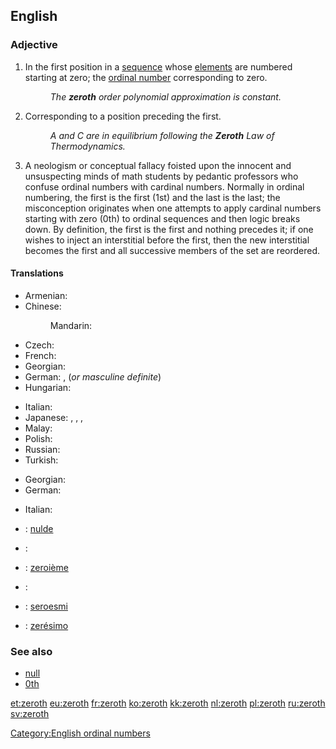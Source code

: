 ==English==
{{wikipedia}}
{{ordinalbox|en||0th|1st||first|card=zero}}

===Adjective===
{{en-adj|-}}

# {{mathematics}} In the first position in a [[sequence]] whose [[element]]s are numbered starting at zero; the [[ordinal number]] corresponding to zero.
#: ''The '''zeroth''' order polynomial approximation is constant.''
# Corresponding to a position preceding the first.
#: ''A and C are in equilibrium following the '''Zeroth''' Law of Thermodynamics.''
# A neologism or conceptual fallacy foisted upon the innocent and unsuspecting minds of math students by pedantic professors who confuse ordinal numbers with cardinal numbers.  Normally in ordinal numbering, the first is the first (1st) and the last is the last; the misconception originates when one attempts to apply cardinal numbers starting with zero (0th) to ordinal sequences and then logic breaks down.  By definition, the first is the first and nothing precedes it; if one wishes to inject an interstitial before the first, then the new interstitial becomes the first and all successive members of the set are reordered.
====Translations====
{{trans-top|ordinal number corresponding to zero}}
* Armenian: {{t|hy|զրոերորդ|tr=zroerord|sc=Armn}}
* Chinese:
*: Mandarin: {{t|zh|第零|tr=dìlíng|sc=Hani}}
* Czech: {{t-|cs|nultý|m}}
* French: {{t+|fr|zérotième}}
* Georgian: {{t|ka|ნულოვანი|tr=nulovani|sc=Geor}}
* German: {{t|de|nullter|m}}, {{t|de|nullte|f}} (''or masculine definite'')
* Hungarian: {{t+|hu|nulladik}}
{{trans-mid}}
* Italian: {{t-|it|zeresimo}}
* Japanese: {{t|ja|第零|tr=dairei|sc=Jpan}}, {{t|ja|第ゼロ|tr=dai-zero|sc=Jpan}}, {{t|ja|零番目|tr=reiban-me|sc=Jpan}}, {{t|ja|ゼロ番目|tr=zero-ban-me|sc=Jpan}}
* Malay: {{t|ms|kekosong}}
* Polish: {{t+|pl|zerowy|m}}
* Russian: {{t+|ru|нулевой|tr=nulevój}}
* Turkish: {{t|tr|sıfırıncı}}
{{trans-bottom}}

{{trans-top|corresponding to a position preceding the first}}
* Georgian: {{t|ka|ნულოვანი|tr=nulovani|sc=Geor}}
* German: {{t|de|nullte}}
{{trans-mid}}
* Italian: {{t-|it|zeresimo}}
{{trans-bottom}}

{{checktrans-top}}
* {{ttbc|nl}}: [[nulde]]
* {{ttbc|eo}}: {{t-|eo|nula|xs=Esperanto}}
* {{ttbc|fr}}: [[zeroième]]
{{trans-mid}}
* {{ttbc|no}}: {{t-|no|nulte}}
* {{ttbc|nov}}: [[seroesmi]]
* {{ttbc|pt}}: [[zerésimo]]
{{trans-bottom}}

===See also===
* [[null]]
* [[0th]]

[[Category:English ordinal numbers]]

[[et:zeroth]]
[[eu:zeroth]]
[[fr:zeroth]]
[[ko:zeroth]]
[[kk:zeroth]]
[[nl:zeroth]]
[[pl:zeroth]]
[[ru:zeroth]]
[[sv:zeroth]]